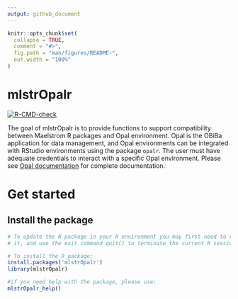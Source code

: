 ```yaml
---
output: github_document
---
```


<!-- README.md is generated from README.Rmd. Please edit that file -->

```r
knitr::opts_chunk$set(
  collapse = TRUE,
  comment = "#>",
  fig.path = "man/figures/README-",
  out.width = "100%"
)
```

# mlstrOpalr

<!-- badges: start -->
[![R-CMD-check](https://github.com/maelstrom-research/mlstrOpalr/actions/workflows/R-CMD-check.yaml/badge.svg)](https://github.com/maelstrom-research/mlstrOpalr/actions/workflows/R-CMD-check.yaml)
<!-- badges: end -->

The goal of mlstrOpalr is to provide functions to support compatibility between
Maelstrom R packages and Opal environment. Opal is the OBiBa application for 
data management, and Opal environments can be integrated with RStudio 
environments using the package `opalr`. The user must have adequate credentials 
to interact with a specific Opal environment.
Please see [Opal documentation](https://opaldoc.obiba.org/en/dev/) for complete 
documentation.

# Get started

## Install the package

```r
# To update the R package in your R environment you may first need to remove 
# it, and use the exit command quit() to terminate the current R session.

# To install the R package:
install.packages('mlstrOpalr')
library(mlstrOpalr) 

#if you need help with the package, please use:
mlstrOpalr_help()

```
